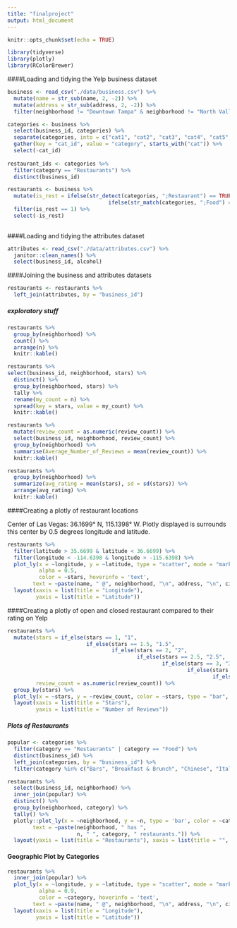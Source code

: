 ```yaml
---
title: "finalproject"
output: html_document
---
```


```r
knitr::opts_chunk$set(echo = TRUE)

library(tidyverse)
library(plotly)
library(RColorBrewer)
```

####Loading and tidying the Yelp business dataset

```r
business <- read_csv("./data/business.csv") %>% 
  mutate(name = str_sub(name, 2, -2)) %>% 
  mutate(address = str_sub(address, 2, -2)) %>% 
  filter(neighborhood != "Downtown Tampa" & neighborhood != "North Valley")

categories <- business %>% 
  select(business_id, categories) %>% 
  separate(categories, into = c("cat1", "cat2", "cat3", "cat4", "cat5", "cat6", "cat7", "cat8", "cat9", "cat10", "cat11", "cat12", "cat13", "cat14", "cat15", "cat16", "cat17", "cat18", "cat19", "cat20", "cat21", "cat22", "cat23", "cat24", "cat25"), sep  = ";") %>% 
  gather(key = "cat_id", value = "category", starts_with("cat")) %>% 
  select(-cat_id) 
  
restaurant_ids <- categories %>% 
  filter(category == "Restaurants") %>% 
  distinct(business_id)

restaurants <- business %>% 
  mutate(is_rest = ifelse(str_detect(categories, ";Restaurant") == TRUE, 1, 
                                ifelse(str_match(categories, ";Food") == TRUE, 1, 0))) %>% 
  filter(is_rest == 1) %>% 
  select(-is_rest) 
          
```

####Loading and tidying the attributes dataset

```r
attributes <- read_csv("./data/attributes.csv") %>% 
  janitor::clean_names() %>% 
  select(business_id, alcohol)
```

####Joining the business and attributes datasets

```r
restaurants <- restaurants %>% 
  left_join(attributes, by = "business_id")
```

##### exploratory stuff

```r
restaurants %>% 
  group_by(neighborhood) %>% 
  count() %>% 
  arrange(n) %>% 
  knitr::kable()

restaurants %>% 
select(business_id, neighborhood, stars) %>% 
  distinct() %>% 
  group_by(neighborhood, stars) %>% 
  tally %>% 
  rename(my_count = n) %>% 
  spread(key = stars, value = my_count) %>% 
  knitr::kable()

restaurants %>%
  mutate(review_count = as.numeric(review_count)) %>% 
  select(business_id, neighborhood, review_count) %>% 
  group_by(neighborhood) %>% 
  summarise(Average_Number_of_Reviews = mean(review_count)) %>% 
  knitr::kable()

restaurants %>% 
  group_by(neighborhood) %>% 
  summarize(avg_rating = mean(stars), sd = sd(stars)) %>% 
  arrange(avg_rating) %>% 
  knitr::kable()
```


####Creating a plotly of restaurant locations

Center of Las Vegas: 36.1699° N, 115.1398° W. Plotly displayed is surrounds this center by 0.5 degrees longitude and latitude.

```r
restaurants %>% 
  filter(latitude > 35.6699 & latitude < 36.6699) %>% 
  filter(longitude < -114.6398 & longitude > -115.6398) %>%
  plot_ly(x = ~longitude, y = ~latitude, type = "scatter", mode = "markers",
          alpha = 0.5, 
          color = ~stars, hoverinfo = 'text',
        text = ~paste(name, " @", neighborhood, "\n", address, "\n", city, ", ", state, postal_code, "\n", stars, "stars on Yelp")) %>%
  layout(xaxis = list(title = "Longitude"),
         yaxis = list(title = "Latitude"))
```

####Creating a plotly of open and closed restaurant compared to their rating on Yelp

```r
restaurants %>% 
  mutate(stars = if_else(stars == 1, "1",
                         if_else(stars == 1.5, "1.5",
                                 if_else(stars == 2, "2",
                                         if_else(stars == 2.5, "2.5",
                                                 if_else(stars == 3, "3",
                                                         if_else(stars == 4, "4",
                                                                 if_else(stars == 4.5, "4.5", "5"))))))),
         review_count = as.numeric(review_count)) %>% 
  group_by(stars) %>% 
  plot_ly(x = ~stars, y = ~review_count, color = ~stars, type = "bar", colors = "Set3") %>% 
  layout(xaxis = list(title = "Stars"),
         yaxis = list(title = "Number of Reviews"))
```

##### Plots of Restaurants
```r
popular <- categories %>% 
  filter(category == "Restaurants" | category == "Food") %>% 
  distinct(business_id) %>% 
  left_join(categories, by = "business_id") %>% 
  filter(category %in% c("Bars", "Breakfast & Brunch", "Chinese", "Italian", "Mexican", "Chicken Wings", "Salad", "Sushi Bars", "Pizza", "Steakhouses"))

restaurants %>% 
  select(business_id, neighborhood) %>% 
  inner_join(popular) %>% 
  distinct() %>% 
  group_by(neighborhood, category) %>% 
  tally() %>% 
  plotly::plot_ly(x = ~neighborhood, y = ~n, type = 'bar', color = ~category, hoverinfo = 'text',
        text = ~paste(neighborhood, " has ",
                      n, " ", category, " restaurants.")) %>%
  layout(yaxis = list(title = "Restaurants"), xaxis = list(title = "", tickangle = -45), barmode = 'stack')
```


#### Geographic Plot by Categories
```r
restaurants %>% 
  inner_join(popular) %>% 
  plot_ly(x = ~longitude, y = ~latitude, type = "scatter", mode = "markers",
          alpha = 0.9, 
          color = ~category, hoverinfo = 'text',
        text = ~paste(name, " @", neighborhood, "\n", address, "\n", city, ", ", state, postal_code, "\n", stars, "star", category, "on Yelp.")) %>%
  layout(xaxis = list(title = "Longitude"),
         yaxis = list(title = "Latitude"))
```

